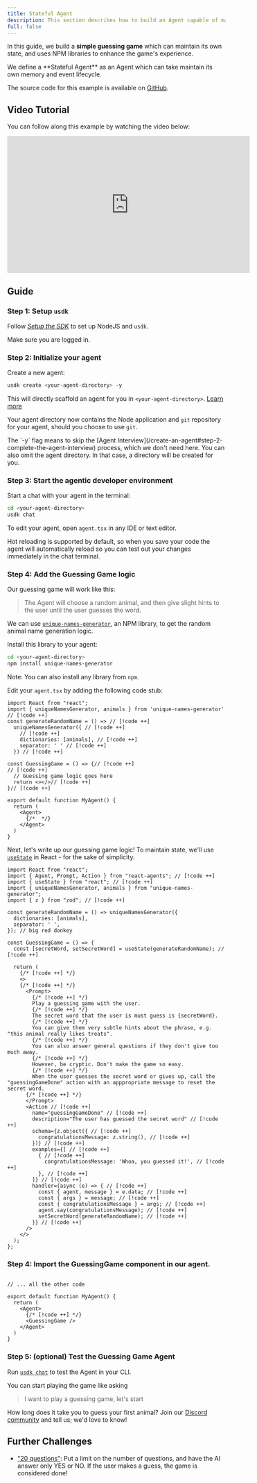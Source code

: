 ```yaml
---
title: Stateful Agent
description: This section describes how to build an Agent capable of maintaining its own state.
full: false
---
```


In this guide, we build a **simple guessing game** which can maintain its own state, and uses NPM libraries to enhance the game's experience.

<Callout>
  We define a **Stateful Agent** as an Agent which can take maintain its own
  memory and event lifecycle.
</Callout>

The source code for this example is available on [GitHub](https://github.com/UpstreetAI/usdk-examples/tree/main/guessingGame).

## Video Tutorial

You can follow along this example by watching the video below:

<iframe style={{maxWidth: '90vw'}} width="560" height="315" src="https://www.youtube.com/embed/Fr78GhpaYB4?si=lD7x1HKFQevl0Pxe" title="YouTube video player" frameborder="0" allow="accelerometer; autoplay; clipboard-write; encrypted-media; gyroscope; picture-in-picture; web-share" referrerpolicy="strict-origin-when-cross-origin" allowfullscreen></iframe>

## Guide

### Step 1: Setup `usdk`

Follow _[Setup the SDK](/install)_ to set up NodeJS and `usdk`.

Make sure you are logged in.

### Step 2: Initialize your agent

Create a new agent:

```bash
usdk create <your-agent-directory> -y
```

This will directly scaffold an agent for you in `<your-agent-directory>`. [Learn more](/create-an-agent#file-structure)

Your agent directory now contains the Node application and `git` repository for your agent, should you choose to use `git`.

<Callout>
  The `-y` flag means to skip the [Agent
  Interview](/create-an-agent#step-2-complete-the-agent-interview) process,
  which we don't need here. You can also omit the agent directory. In that case,
  a directory will be created for you.
</Callout>

### Step 3: Start the agentic developer environment

Start a chat with your agent in the terminal:

```bash
cd <your-agent-directory>
usdk chat
```

To edit your agent, open `agent.tsx` in any IDE or text editor.

Hot reloading is supported by default, so when you save your code the agent will automatically reload so you can test out your changes immediately in the chat terminal.

### Step 4: Add the Guessing Game logic

Our guessing game will work like this:

> The Agent will choose a random animal, and then give slight hints to the user until the user guesses the word.

We can use [`unique-names-generator`](https://www.npmjs.com/package/unique-names-generator), an NPM library, to get the random animal name generation logic.

Install this library to your agent:

```bash
cd <your-agent-directory>
npm install unique-names-generator
```

Note: You can also install any library from `npm`.

Edit your `agent.tsx` by adding the following code stub:

```tsx title="agent.tsx"
import React from "react";
import { uniqueNamesGenerator, animals } from 'unique-names-generator' // [!code ++]
const generateRandomName = () => // [!code ++]
  uniqueNamesGenerator({ // [!code ++]
    // [!code ++]
    dictionaries: [animals], // [!code ++]
    separator: ' ' // [!code ++]
  }) // [!code ++]

const GuessingGame = () => {// [!code ++]
// [!code ++]
  // Guessing game logic goes here
  return <></>// [!code ++]
}// [!code ++]

export default function MyAgent() {
  return (
    <Agent>
      {/*  */}
    </Agent>
  )
}

```

Next, let's write up our guessing game logic! To maintain state, we'll use [`useState`](https://react.dev/reference/react/useState) in React - for the sake of simplicity.

```tsx title="agent.tsx"
import React from "react";
import { Agent, Prompt, Action } from "react-agents"; // [!code ++]
import { useState } from "react"; // [!code ++]
import { uniqueNamesGenerator, animals } from "unique-names-generator";
import { z } from "zod"; // [!code ++]

const generateRandomName = () => uniqueNamesGenerator({
  dictionaries: [animals],
  separator: ' ',
}); // big red donkey

const GuessingGame = () => {
  const [secretWord, setSecretWord] = useState(generateRandomName); // [!code ++]

  return (
    {/* [!code ++] */}
    <>
    {/* [!code ++] */}
      <Prompt>
        {/* [!code ++] */}
        Play a guessing game with the user.
        {/* [!code ++] */}
        The secret word that the user is must guess is {secretWord}.
        {/* [!code ++] */}
        You can give them very subtle hints about the phrase, e.g. "this animal really likes treats".
        {/* [!code ++] */}
        You can also answer general questions if they don't give too much away.
        {/* [!code ++] */}
        However, be cryptic. Don't make the game so easy.
        {/* [!code ++] */}
        When the user guesses the secret word or gives up, call the "guessingGameDone" action with an apppropriate message to reset the secret word.
      {/* [!code ++] */}
      </Prompt>
      <Action // [!code ++]
        name="guessingGameDone" // [!code ++]
        description="The user has guessed the secret word" // [!code ++]
        schema={z.object({ // [!code ++]
          congratulationsMessage: z.string(), // [!code ++]
        })} // [!code ++]
        examples={[ // [!code ++]
          { // [!code ++]
            congratulationsMessage: 'Whoa, you guessed it!', // [!code ++]
          }, // [!code ++]
        ]} // [!code ++]
        handler={async (e) => { // [!code ++]
          const { agent, message } = e.data; // [!code ++]
          const { args } = message; // [!code ++]
          const { congratulationsMessage } = args; // [!code ++]
          agent.say(congratulationsMessage); // [!code ++]
          setSecretWord(generateRandomName); // [!code ++]
        }} // [!code ++]
      />
    </>
  );
};
```

### Step 4: Import the GuessingGame component in our agent.

```tsx title="agent.tsx"

// ... all the other code

export default function MyAgent() {
  return (
    <Agent>
      {/* [!code ++] */}
      <GuessingGame />
    </Agent>
  )
}
```

### Step 5: (optional) Test the Guessing Game Agent

Run [`usdk chat`](/test-your-agent) to test the Agent in your CLI.


You can start playing the game like asking
> I want to play a guessing game, let's start


How long does it take you to guess your first animal? Join our [Discord community](https://upstreet.ai/usdk-discord) and tell us; we'd love to know!

## Further Challenges

- ["20 questions"](https://contentrules.com/20-questions-a-game-of-taxonomy/#:~:text=The%20premise%20of%20the%20game,within%2020%20questions%2C%20they%20win.): Put a limit on the number of questions, and have the AI answer only YES or NO. If the user makes a guess, the game is considered done!
